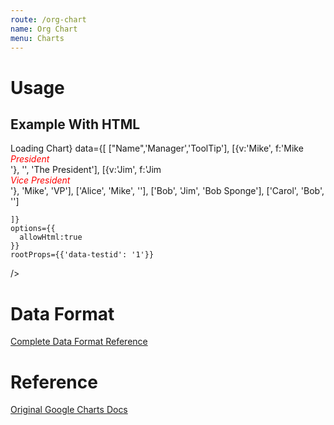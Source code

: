 ```yaml
---
route: /org-chart
name: Org Chart
menu: Charts
---
```




# Usage

## Example With HTML

<Playground>
  <Chart 
    width={'100%'}
    height={350}
    chartType="OrgChart"
    loader={<div>Loading Chart</div>}
    data={[
        ["Name",'Manager','ToolTip'],
        [{v:'Mike', f:'Mike<div style="color:red; font-style:italic">President</div>'},
           '', 'The President'],
          [{v:'Jim', f:'Jim<div style="color:red; font-style:italic">Vice President</div>'},
           'Mike', 'VP'],
          ['Alice', 'Mike', ''],
          ['Bob', 'Jim', 'Bob Sponge'],
          ['Carol', 'Bob', '']

    ]}
    options={{
      allowHtml:true
    }}
    rootProps={{'data-testid': '1'}}
  />
</Playground>


# Data Format

[Complete Data Format Reference](https://developers.google.com/chart/interactive/docs/gallery/candlestickchart#data-format)

# Reference 

[Original Google Charts Docs](https://developers.google.com/chart/interactive/docs/gallery/candlestickchart)
